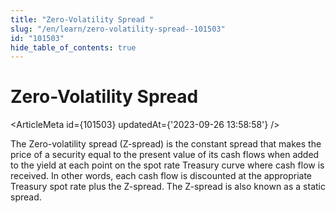 ```yaml
---
title: "Zero-Volatility Spread "
slug: "/en/learn/zero-volatility-spread--101503"
id: "101503"
hide_table_of_contents: true
---
```



# Zero-Volatility Spread 

<ArticleMeta id={101503} updatedAt={'2023-09-26 13:58:58'} />
<div className='border-solid border-b border-t-0 my-4 border-[var(--ifm-color-gray-300)]' />

The Zero-volatility spread (Z-spread) is the constant spread that makes the price of a security equal to the present value of its cash flows when added to the yield at each point on the spot rate Treasury curve where cash flow is received. In other words, each cash flow is discounted at the appropriate Treasury spot rate plus the Z-spread. The Z-spread is also known as a static spread.
